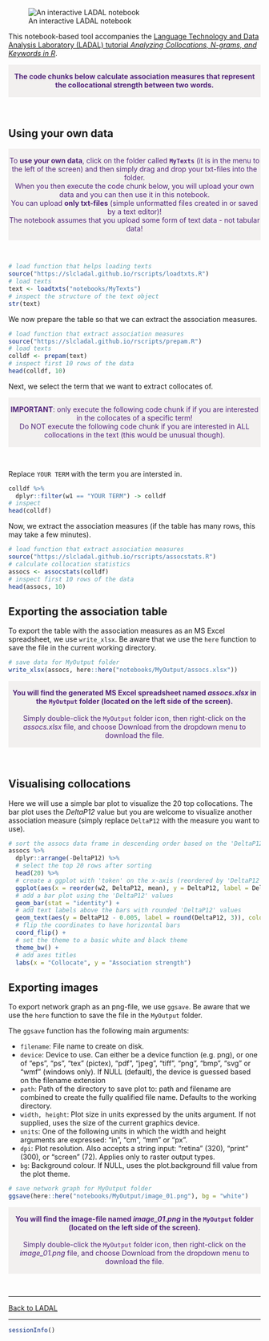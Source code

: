 
![An interactive LADAL notebook](https://slcladal.github.io/images/uq1.jpg)


This notebook-based tool accompanies the [Language Technology and Data Analysis Laboratory (LADAL) tutorial *Analyzing Collocations, N-grams, and Keywords in R*](https://ladal.edu.au/coll.html). 

<div class="warning" style='padding:0.1em; background-color: rgba(215,209,204,.3); color:#51247a'>
<span>
<p style='margin-top:1em; text-align:center'>
<b>The code chunks below calculate association measures that represent the collocational strength between two words. </b> 
<br>
</p>
<p style='margin-left:1em;'>
</p></span>
</div>

<br>




## Using your own data

<div class="warning" style='padding:0.1em; background-color: rgba(215,209,204,.3); color:#51247a'>
<span>
<p style='margin-top:1em; text-align:center'>
To <b>use your own data</b>, click on the folder called <b>`MyTexts`</b> (it is in the menu to the left of the screen) and then simply drag and drop your txt-files into the folder. <br>When you then execute the code chunk below, you will upload your own data and you can then use it in this notebook.<br>You can upload <b>only txt-files</b> (simple unformatted files created in or saved by a text editor)! <br>The notebook assumes that you upload some form of text data - not tabular data! 
<br>
</p>
<p style='margin-left:1em;'>
</p></span>
</div>

<br>


```r
# load function that helps loading texts
source("https://slcladal.github.io/rscripts/loadtxts.R")
# load texts
text <- loadtxts("notebooks/MyTexts")
# inspect the structure of the text object
str(text)
```


We now prepare the table so that we can extract the association measures.


```r
# load function that extract association measures
source("https://slcladal.github.io/rscripts/prepam.R")
# load texts
colldf <- prepam(text)
# inspect first 10 rows of the data
head(colldf, 10)
```


Next, we select the term that we want to extract collocates of.

<div class="warning" style='padding:0.1em; background-color: rgba(215,209,204,.3); color:#51247a'>
<span>
<p style='margin-top:1em; text-align:center'>
<b>IMPORTANT</b>: only execute the following code chunk if if you are interested in the collocates of a specific term! <br>
Do NOT execute the following code chunk if you are interested in ALL collocations in the text (this would be unusual though). 
<br>
</p>
<p style='margin-left:1em;'>
</p></span>
</div>

<br>

Replace `YOUR TERM` with the term you are intersted in.

```r
colldf %>%
  dplyr::filter(w1 == "YOUR TERM") -> colldf
# inspect
head(colldf)
```


Now, we extract the association measures (if the table has many rows, this may take a few minutes).

```r
# load function that extract association measures
source("https://slcladal.github.io/rscripts/assocstats.R")
# calculate collocation statistics
assocs <- assocstats(colldf) 
# inspect first 10 rows of the data
head(assocs, 10)
```


## Exporting the association table

To export the table with the association measures as an MS Excel spreadsheet, we use `write_xlsx`. Be aware that we use the `here` function to  save the file in the current working directory.

```r
# save data for MyOutput folder
write_xlsx(assocs, here::here("notebooks/MyOutput/assocs.xlsx"))
```

<div class="warning" style='padding:0.1em; background-color: rgba(215,209,204,.3); color:#51247a'>
<span>
<p style='margin-top:1em; text-align:center'>
<b>You will find the generated MS Excel spreadsheet named *assocs.xlsx* in the `MyOutput` folder (located on the left side of the screen).</b> <br><br>Simply double-click the `MyOutput` folder icon, then right-click on the *assocs.xlsx* file, and choose Download from the dropdown menu to download the file. <br>
</p>
<p style='margin-left:1em;'>
</p></span>
</div>

<br>

## Visualising collocations

Here we will use a simple bar plot to visualize the 20 top collocations. The bar plot uses the *DeltaP12* value but you are welcome to visualize another association measure (simply replace `DeltaP12` with the measure you want to use).

```r
# sort the assocs data frame in descending order based on the 'DeltaP12' column
assocs %>%
  dplyr::arrange(-DeltaP12) %>%
  # select the top 20 rows after sorting
  head(20) %>%
  # create a ggplot with 'token' on the x-axis (reordered by 'DeltaP12') and 'DeltaP12' on the y-axis
  ggplot(aes(x = reorder(w2, DeltaP12, mean), y = DeltaP12, label = DeltaP12)) +
  # add a bar plot using the 'DeltaP12' values
  geom_bar(stat = "identity") +
  # add text labels above the bars with rounded 'DeltaP12' values
  geom_text(aes(y = DeltaP12 - 0.005, label = round(DeltaP12, 3)), color = "white", size = 3) + 
  # flip the coordinates to have horizontal bars
  coord_flip() +
  # set the theme to a basic white and black theme
  theme_bw() +
  # add axes titles
  labs(x = "Collocate", y = "Association strength")
```


## Exporting images

To export network graph as an png-file, we use `ggsave`. Be aware that we use the `here` function to save the file in the `MyOutput` folder.

The `ggsave` function has the following main arguments:

+ `filename`: File name to create on disk.    
+ `device`: Device to use. Can either be a device function (e.g. png), or one of "eps", "ps", "tex" (pictex), "pdf", "jpeg", "tiff", "png", "bmp", "svg" or "wmf" (windows only). If NULL (default), the device is guessed based on the filename extension  
+ `path`: Path of the directory to save plot to: path and filename are combined to create the fully qualified file name. Defaults to the working directory.  
+ `width, height`: Plot size in units expressed by the units argument. If not supplied, uses the size of the current graphics device.  
+ `units`: One of the following units in which the width and height arguments are expressed: "in", "cm", "mm" or "px".  
+ `dpi`: Plot resolution. Also accepts a string input: "retina" (320), "print" (300), or "screen" (72). Applies only to raster output types.  
+ `bg`: Background colour. If NULL, uses the plot.background fill value from the plot theme.  


```r
# save network graph for MyOutput folder
ggsave(here::here("notebooks/MyOutput/image_01.png"), bg = "white")
```

<div class="warning" style='padding:0.1em; background-color: rgba(215,209,204,.3); color:#51247a'>
<span>
<p style='margin-top:1em; text-align:center'>
<b>You will find the image-file named *image_01.png* in the `MyOutput` folder (located on the left side of the screen).</b> <br><br>Simply double-click the `MyOutput` folder icon, then right-click on the *image_01.png* file, and choose Download from the dropdown menu to download the file. <br>
</p>
<p style='margin-left:1em;'>
</p></span>
</div>

<br>


***

[Back to LADAL](https://ladal.edu.au/coll.html)

***

```r
sessionInfo()
```



